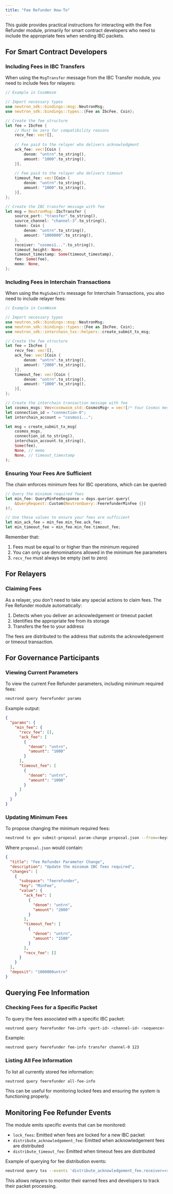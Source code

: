 ```yaml
---
title: "Fee Refunder How-To"
---
```


This guide provides practical instructions for interacting with the Fee Refunder module, primarily for smart contract developers who need to include the appropriate fees when sending IBC packets.

## For Smart Contract Developers

### Including Fees in IBC Transfers

When using the `MsgTransfer` message from the IBC Transfer module, you need to include fees for relayers:

```rust
// Example in CosmWasm

// Import necessary types
use neutron_sdk::bindings::msg::NeutronMsg;
use neutron_sdk::bindings::types::{Fee as IbcFee, Coin};

// Create the fee structure
let fee = IbcFee {
    // Must be zero for compatibility reasons
    recv_fee: vec![],
    
    // Fee paid to the relayer who delivers acknowledgment
    ack_fee: vec![Coin {
        denom: "untrn".to_string(),
        amount: "1000".to_string(),
    }],
    
    // Fee paid to the relayer who delivers timeout
    timeout_fee: vec![Coin {
        denom: "untrn".to_string(),
        amount: "1000".to_string(),
    }],
};

// Create the IBC transfer message with fee
let msg = NeutronMsg::IbcTransfer {
    source_port: "transfer".to_string(),
    source_channel: "channel-3".to_string(),
    token: Coin {
        denom: "untrn".to_string(), 
        amount: "1000000".to_string(),
    },
    receiver: "cosmos1...".to_string(),
    timeout_height: None,
    timeout_timestamp: Some(timeout_timestamp),
    fee: Some(fee),
    memo: None,
};
```

### Including Fees in Interchain Transactions

When using the `MsgSubmitTx` message for Interchain Transactions, you also need to include relayer fees:

```rust
// Example in CosmWasm

// Import necessary types
use neutron_sdk::bindings::msg::NeutronMsg;
use neutron_sdk::bindings::types::{Fee as IbcFee, Coin};
use neutron_sdk::interchain_txs::helpers::create_submit_tx_msg;

// Create the fee structure
let fee = IbcFee {
    recv_fee: vec![],
    ack_fee: vec![Coin {
        denom: "untrn".to_string(),
        amount: "2000".to_string(),
    }],
    timeout_fee: vec![Coin {
        denom: "untrn".to_string(),
        amount: "1000".to_string(),
    }],
};

// Create the interchain transaction message with fee
let cosmos_msgs: Vec<cosmwasm_std::CosmosMsg> = vec![/* Your Cosmos messages here */];
let connection_id = "connection-0";
let interchain_account = "cosmos1...";

let msg = create_submit_tx_msg(
    cosmos_msgs,
    connection_id.to_string(),
    interchain_account.to_string(),
    Some(fee),
    None, // memo
    None, // timeout_timestamp
);
```

### Ensuring Your Fees Are Sufficient

The chain enforces minimum fees for IBC operations, which can be queried:

```rust
// Query the minimum required fees
let min_fee: QueryMinFeeResponse = deps.querier.query(
    &QueryRequest::Custom(NeutronQuery::FeerefunderMinFee {})
)?;

// Use these values to ensure your fees are sufficient
let min_ack_fee = min_fee.min_fee.ack_fee;
let min_timeout_fee = min_fee.min_fee.timeout_fee;
```

Remember that:
1. Fees must be equal to or higher than the minimum required
2. You can only use denominations allowed in the minimum fee parameters
3. `recv_fee` must always be empty (set to zero)

## For Relayers

### Claiming Fees

As a relayer, you don't need to take any special actions to claim fees. The Fee Refunder module automatically:

1. Detects when you deliver an acknowledgement or timeout packet
2. Identifies the appropriate fee from its storage
3. Transfers the fee to your address

The fees are distributed to the address that submits the acknowledgement or timeout transaction.

## For Governance Participants

### Viewing Current Parameters

To view the current Fee Refunder parameters, including minimum required fees:

```bash
neutrond query feerefunder params
```

Example output:
```json
{
  "params": {
    "min_fee": {
      "recv_fee": [],
      "ack_fee": [
        {
          "denom": "untrn",
          "amount": "1000"
        }
      ],
      "timeout_fee": [
        {
          "denom": "untrn",
          "amount": "1000"
        }
      ]
    }
  }
}
```

### Updating Minimum Fees

To propose changing the minimum required fees:

```bash
neutrond tx gov submit-proposal param-change proposal.json --from=<key> --chain-id=<chain-id>
```

Where `proposal.json` would contain:

```json
{
  "title": "Fee Refunder Parameter Change",
  "description": "Update the minimum IBC fees required",
  "changes": [
    {
      "subspace": "feerefunder",
      "key": "MinFee",
      "value": {
        "ack_fee": [
          {
            "denom": "untrn",
            "amount": "2000"
          }
        ],
        "timeout_fee": [
          {
            "denom": "untrn",
            "amount": "1500"
          }
        ],
        "recv_fee": []
      }
    }
  ],
  "deposit": "1000000untrn"
}
```

## Querying Fee Information

### Checking Fees for a Specific Packet

To query the fees associated with a specific IBC packet:

```bash
neutrond query feerefunder fee-info <port-id> <channel-id> <sequence>
```

Example:
```bash
neutrond query feerefunder fee-info transfer channel-0 123
```

### Listing All Fee Information

To list all currently stored fee information:

```bash
neutrond query feerefunder all-fee-info
```

This can be useful for monitoring locked fees and ensuring the system is functioning properly.

## Monitoring Fee Refunder Events

The module emits specific events that can be monitored:

- `lock_fees`: Emitted when fees are locked for a new IBC packet
- `distribute_acknowledgement_fee`: Emitted when acknowledgement fees are distributed
- `distribute_timeout_fee`: Emitted when timeout fees are distributed

Example of querying for fee distribution events:

```bash
neutrond query txs --events 'distribute_acknowledgement_fee.receiver=<relayer-address>'
```

This allows relayers to monitor their earned fees and developers to track their packet processing. 